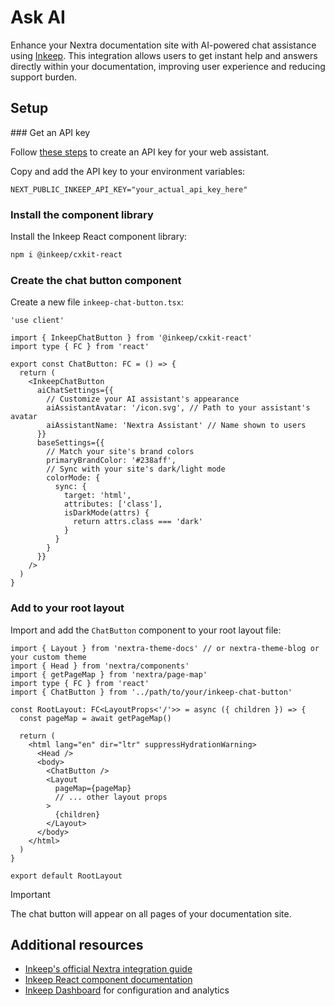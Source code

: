 
# Ask AI

Enhance your Nextra documentation site with AI-powered chat assistance using
[Inkeep](https://docs.inkeep.com/cloud). This integration allows users to get
instant help and answers directly within your documentation, improving user
experience and reducing support burden.

## Setup

<Steps>
### Get an API key

Follow
[these steps](https://docs.inkeep.com/cloud/projects/overview#create-a-web-assistant)
to create an API key for your web assistant.

Copy and add the API key to your environment variables:

```dotenv filename=".env"
NEXT_PUBLIC_INKEEP_API_KEY="your_actual_api_key_here"
```

### Install the component library

Install the Inkeep React component library:

```sh npm2yarn
npm i @inkeep/cxkit-react
```

### Create the chat button component

Create a new file `inkeep-chat-button.tsx`:

```tsx filename="inkeep-chat-button.tsx"
'use client'

import { InkeepChatButton } from '@inkeep/cxkit-react'
import type { FC } from 'react'

export const ChatButton: FC = () => {
  return (
    <InkeepChatButton
      aiChatSettings={{
        // Customize your AI assistant's appearance
        aiAssistantAvatar: '/icon.svg', // Path to your assistant's avatar
        aiAssistantName: 'Nextra Assistant' // Name shown to users
      }}
      baseSettings={{
        // Match your site's brand colors
        primaryBrandColor: '#238aff',
        // Sync with your site's dark/light mode
        colorMode: {
          sync: {
            target: 'html',
            attributes: ['class'],
            isDarkMode(attrs) {
              return attrs.class === 'dark'
            }
          }
        }
      }}
    />
  )
}
```

### Add to your root layout

Import and add the `ChatButton` component to your root layout file:

```tsx filename="app/layout.tsx"
import { Layout } from 'nextra-theme-docs' // or nextra-theme-blog or your custom theme
import { Head } from 'nextra/components'
import { getPageMap } from 'nextra/page-map'
import type { FC } from 'react'
import { ChatButton } from '../path/to/your/inkeep-chat-button'

const RootLayout: FC<LayoutProps<'/'>> = async ({ children }) => {
  const pageMap = await getPageMap()

  return (
    <html lang="en" dir="ltr" suppressHydrationWarning>
      <Head />
      <body>
        <ChatButton />
        <Layout
          pageMap={pageMap}
          // ... other layout props
        >
          {children}
        </Layout>
      </body>
    </html>
  )
}

export default RootLayout
```

> [!IMPORTANT]
>
> The chat button will appear on all pages of your documentation site.

</Steps>

## Additional resources

- [Inkeep's official Nextra integration guide](https://docs.inkeep.com/cloud/integrations/nextra)
- [Inkeep React component documentation](https://docs.inkeep.com/cloud/ui-components/react/chat-button)
- [Inkeep Dashboard](https://portal.inkeep.com) for configuration and analytics

